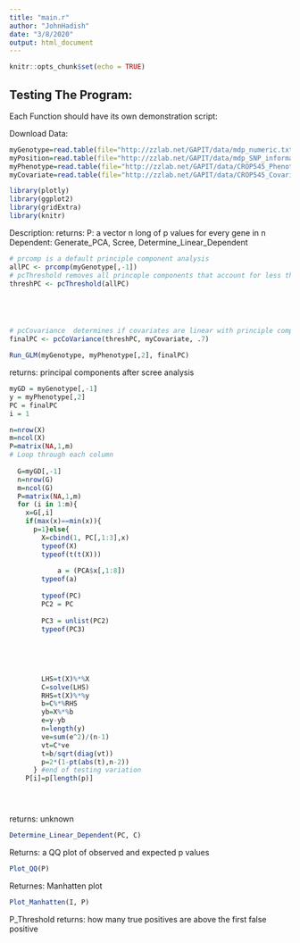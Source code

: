 ```yaml
---
title: "main.r"
author: "JohnHadish"
date: "3/8/2020"
output: html_document
---
```


```r
knitr::opts_chunk$set(echo = TRUE)
```

## Testing The Program:
Each Function should have its own demonstration script: 

Download Data:
```r
myGenotype=read.table(file="http://zzlab.net/GAPIT/data/mdp_numeric.txt",head=T)
myPosition=read.table(file="http://zzlab.net/GAPIT/data/mdp_SNP_information.txt",head=T)
myPhenotype=read.table(file="http://zzlab.net/GAPIT/data/CROP545_Phenotype.txt",head=T)
myCovariate=read.table(file="http://zzlab.net/GAPIT/data/CROP545_Covariates.txt",head=T)
```

```r
library(plotly)
library(ggplot2)
library(gridExtra)
library(knitr)

```

Description: 
returns: P: a vector n long of p values for every gene in n
Dependent: Generate_PCA, Scree, Determine_Linear_Dependent
```r
# prcomp is a default principle component analysis
allPC <- prcomp(myGenotype[,-1])
# pcThreshold removes all princople components that account for less than threshold
threshPC <- pcThreshold(allPC)





# pcCovariance  determines if covariates are linear with principle components
finalPC <- pcCoVariance(threshPC, myCovariate, .7)

Run_GLM(myGenotype, myPhenotype[,2], finalPC)
```

returns: principal components after scree analysis
```r

myGD = myGenotype[,-1]
y = myPhenotype[,2]
PC = finalPC
i = 1

n=nrow(X)
m=ncol(X)
P=matrix(NA,1,m)
# Loop through each column
  
  G=myGD[,-1]
  n=nrow(G)
  m=ncol(G)
  P=matrix(NA,1,m)
  for (i in 1:m){
    x=G[,i]
    if(max(x)==min(x)){
      p=1}else{
        X=cbind(1, PC[,1:3],x)
        typeof(X)
        typeof(t(t(X)))
        
            a = (PCA$x[,1:8])
        typeof(a)
        
        typeof(PC)
        PC2 = PC
        
        PC3 = unlist(PC2)
        typeof(PC3)
        
        
        
        
        
        LHS=t(X)%*%X
        C=solve(LHS)
        RHS=t(X)%*%y
        b=C%*%RHS
        yb=X%*%b
        e=y-yb
        n=length(y)
        ve=sum(e^2)/(n-1)
        vt=C*ve
        t=b/sqrt(diag(vt))
        p=2*(1-pt(abs(t),n-2))
      } #end of testing variation
    P[i]=p[length(p)]





```


returns: unknown
```r

Determine_Linear_Dependent(PC, C)
```



Returns: a QQ plot of observed and expected p values
```r
Plot_QQ(P)
```

Returnes: Manhatten plot
```r
Plot_Manhatten(I, P)
```

P_Threshold
returns: how many true positives are above the first false positive
```r
```





